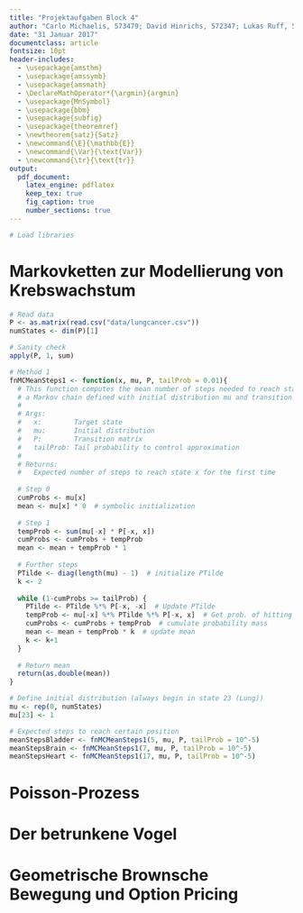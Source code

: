 ```yaml
---
title: "Projektaufgaben Block 4"
author: "Carlo Michaelis, 573479; David Hinrichs, 572347; Lukas Ruff, 572521"
date: "31 Januar 2017"
documentclass: article
fontsize: 10pt
header-includes:
  - \usepackage{amsthm}
  - \usepackage{amssymb}
  - \usepackage{amsmath}
  - \DeclareMathOperator*{\argmin}{argmin}
  - \usepackage{MnSymbol}
  - \usepackage{bbm}
  - \usepackage{subfig}
  - \usepackage{theoremref}
  - \newtheorem{satz}{Satz}
  - \newcommand{\E}{\mathbb{E}}
  - \newcommand{\Var}{\text{Var}}
  - \newcommand{\tr}{\text{tr}}
output: 
  pdf_document:
    latex_engine: pdflatex
    keep_tex: true
    fig_caption: true
    number_sections: true
---
```


```r
# Load libraries
```

# Markovketten zur Modellierung von Krebswachstum

```r
# Read data
P <- as.matrix(read.csv("data/lungcancer.csv"))
numStates <- dim(P)[1]

# Sanity check
apply(P, 1, sum)
```

```r
# Method 1
fnMCMeanSteps1 <- function(x, mu, P, tailProb = 0.01){
  # This function computes the mean number of steps needed to reach state x for
  # a Markov chain defined with initial distribution mu and transition matrix P.
  # 
  # Args:
  #   x:        Target state
  #   mu:       Initial distribution
  #   P:        Transition matrix
  #   tailProb: Tail probability to control approximation
  #   
  # Returns:
  #   Expected number of steps to reach state x for the first time
  
  # Step 0
  cumProbs <- mu[x]
  mean <- mu[x] * 0  # symbolic initialization
  
  # Step 1
  tempProb <- sum(mu[-x] * P[-x, x])
  cumProbs <- cumProbs + tempProb
  mean <- mean + tempProb * 1
  
  # Further steps
  PTilde <- diag(length(mu) - 1)  # initialize PTilde
  k <- 2
  
  while (1-cumProbs >= tailProb) {
    PTilde <- PTilde %*% P[-x, -x]  # Update PTilde
    tempProb <- mu[-x] %*% PTilde %*% P[-x, x]  # Get prob. of hitting time k
    cumProbs <- cumProbs + tempProb  # cumulate probability mass
    mean <- mean + tempProb * k  # update mean
    k <- k+1
  }
  
  # Return mean
  return(as.double(mean))
}
```

```r
# Define initial distribution (always begin in state 23 (Lung))
mu <- rep(0, numStates)
mu[23] <- 1

# Expected steps to reach certain position
meanStepsBladder <- fnMCMeanSteps1(5, mu, P, tailProb = 10^-5)
meanStepsBrain <- fnMCMeanSteps1(7, mu, P, tailProb = 10^-5)
meanStepsHeart <- fnMCMeanSteps1(17, mu, P, tailProb = 10^-5)
```


# Poisson-Prozess


# Der betrunkene Vogel


# Geometrische Brownsche Bewegung und Option Pricing



<!--Footnotes-->